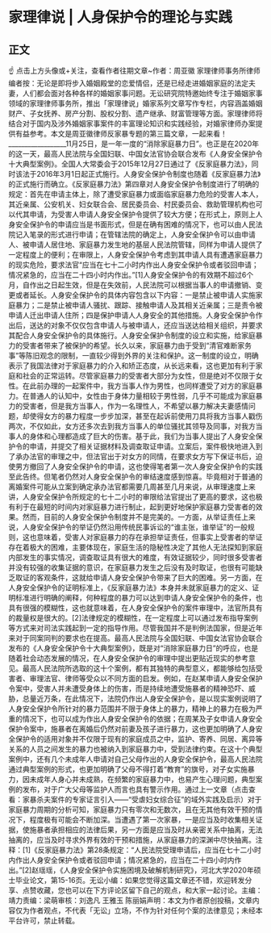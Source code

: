 # 家理律说 | 人身保护令的理论与实践
## 正文
☝ 点击上方头像或+关注，查看作者往期文章~作者：周亚徽 家理律师事务所律师编者按：无论是即将步入婚姻殿堂的恋爱情侣，还是已经走进婚姻家庭的法定夫妻，人们都会面对各种各样的婚姻家事问题。无讼研究院特邀始终专注于婚姻家事领域的家理律师事务所，推出「家理律说」婚家系列文章写作专栏，内容涵盖婚姻财产、子女抚养、房产分割、股权分割、遗产继承、财富管理等方面。家理律师将结合对于国内及涉外婚姻家事案件的丰富理论知识和实践经验，对婚家律师办案提供有益参考。本文是周亚徽律师反家暴专题的第三篇文章，一起来看！__________________11月25日，是一年一度的“消除家庭暴力日”。也正是在2020年的这一天，最高人民法院与全国妇联、中国女法官协会联合发布《人身安全保护令十大典型案例》。全国人大常委会于2015年12月27日通过了《反家庭暴力法》，同时该法于2016年3月1日起正式施行。人身安全保护令制度也随着《反家庭暴力法》的正式施行而确立。《反家庭暴力法》第四章对人身安全保护令制度进行了明确的规定：首先在申请主体上，除了遭受家庭暴力或面临家庭暴力危险的受害人本人，其近亲属、公安机关、妇女联合会、居民委员会、村民委员会、救助管理机构也可以代其申请，为受害人申请人身安全保护令提供了较大方便；在形式上，原则上人身安全保护令的申请应当是书面形式，但是在确有困难的情况下，也可以由人民法院记入笔录的形式进行申请；在管辖法院的确定上，人身安全保护令可以由申请人、被申请人居住地、家庭暴力发生地的基层人民法院管辖，同样为申请人提供了一定程度上的便利；在审限上，人身安全保护令考虑到其申请人具有遭遇家庭暴力的现实危险，要求法官“应当在七十二小时内作出人身安全保护令或者驳回申请；情况紧急的，应当在二十四小时内作出。”[1]人身安全保护令的有效期不超过6个月，自作出之日起生效，但是在失效前，人民法院可以根据当事人的申请撤销、变更或者延长。人身安全保护令的具体内容包含以下内容：一是禁止被申请人实施家庭暴力；二是禁止被申请人骚扰、跟踪、接触申请人及其相关近亲属；三是责令被申请人迁出申请人住所；四是保护申请人人身安全的其他措施。人身安全保护令作出后，送达的对象不仅仅包含申请人与被申请人，还应当送达给相关组织，并要求其配合人身安全保护令的具体施行。人身安全保护令制度的设立和实施，给家庭暴力的受害者带来了被保护的希望。长久以来，家庭暴力由于受到“清官难断家务事”等陈旧观念的限制，一直较少得到外界的关注和保护。这一制度的设立，明确表示了我国法律对于家庭暴力的介入和矫正态度，从长远来看，这也更加有利于家庭和社会的正常运转。尽管家庭暴力的受害者大部分为女性，但是绝对不仅限于女性。在此前办理的一起案件中，我方当事人作为男性，也同样遭受了对方的家庭暴力。在普通人的认知中，女性由于身体力量相较于男性弱，几乎不可能成为家庭暴力的受害者，但是我方当事人，作为一名理性人，不希望以暴力解决夫妻感情问题，却使得女方的暴力程度一步步加深，甚至在起诉前使用刀具将我方当事人戳伤两次，不仅如此，女方还多次去到我方当事人的单位骚扰其领导及同事，对我方当事人的身体和心理都造成了巨大的伤害。基于此，我们为当事人提出了人身安全保护令的申请，并提交了相关证据材料及调查取证申请。立案后，案件极快地进入到了承办法官的审理之中，但法官出于对女方的同情，在要求女方写下保证书后，迫使男方撤回了人身安全保护令的申请，这也使得笔者第一次人身安全保护令的实践至此告终。但笔者仍然对人身安全保护令的审结速度感到惊喜。毕竟相对于普通的离婚案件可能从立案到确定承办法官都需要几周甚至几月来说，从审理速度上来讲，人身安全保护令所规定的七十二小时的审限给法官提出了更高的要求，这也极有利于在最短的时间内对家庭暴力进行制止，起到更好地保护家庭暴力受害者的效果。然而，目前的人身安全保护令制度并不是完美的。一方面，从举证责任上来说，人身安全保护令的举证仍然沿用传统民事诉讼的“谁主张，谁举证”的一般规则，这也意味着，受害人对家庭暴力的存在承担举证责任，但事实上受害者的举证存在着极大的困难，主要体现在，家庭生活的隐秘性决定了其他人无法探知到家庭内部发生的事实情况，调查取证具有很大的难度，有效证据较少，同时很多受害者并没有较强的收集证据的意识，在家庭暴力发生之后没有及时取证，也很有可能缺乏取证的客观条件，这就给申请人身安全保护令带来了巨大的困难。另一方面，在人身安全保护令的证明标准上，《反家庭暴力法》本身并未就家庭暴力的定义、证明标准进行明确的阐释，何种程度的暴力可以达到申请人身安全保护令的条件，也具有很强的模糊性，这也就意味着，在人身安全保护令的案件审理中，法官所具有的裁量权是很大的。[2]法律规定的模糊性，在一定程度上可以通过发布指导案例等方式来对司法实践起到一定的指导作用。尽管我国并不是判例法国家，但是近年来对于同案同判的要求也在提高。最高人民法院与全国妇联、中国女法官协会联合发布的《人身安全保护令十大典型案例》，既是对“消除家庭暴力日”的呼应，也是随着社会动态发展的情况，在人身安全保护令的审理中提出更贴近现实的参考意见。最高人民法院所选取的这十个案例，都有其独特的典型意义，都能够给包括受害者、审理法官、律师等受众以不同方面的启发。例如，在赵某申请人身安全保护令案中，受害人并未遭受身体上的伤害，而是持续地遭受施暴者的精神恐吓、威胁，总量近万条，在此情况下，法院仍作出人身安全保护令，是以现实案例说明了人身安全保护令所针对的暴力范围并不限于身体上的暴力，精神上的暴力在极为严重的情况下，也可以成为作出人身安全保护令的依据；在周某及子女申请人身安全保护令案中，施暴者在离婚后仍然对前妻及孩子进行暴力，这也更加明确了人身安全保护令的适用对象并不仅限于现有的家庭成员之中，监护、寄养、同居、离异等关系的人员之间发生的暴力也被纳入到家庭暴力中，受到法律约束。在这十个典型案例中，还有几个未成年人申请对自己父母作出的人身安全保护令，最高人民法院通过典型案例的形式，也更加明确了父母不得打着“教育”的旗号，对子女实施暴力，因未成年人身心并未成熟，在频繁的家庭暴力中，也易产生心理问题，典型案例的发布，对于广大父母等监护人而言也具有警示作用。通过上一文章（点击查看：家暴杀夫案件的专家证言引入——“受虐妇女综合征”的域外实践及启示）对于家庭暴力周期的分析可知，家庭暴力只有零次和无数次，且在无其他有效干预的情况下，程度极有可能会不断加深。当遭遇了第一次家暴，一是应当及时收集相关证据，使施暴者承担相应的法律后果，另一方面是应当及时从亲密关系中抽离，无法抽离的，应当及时寻求外界有效的干预和措施，从家庭暴力的深渊中尽快抽离。注释：[1]《反家庭暴力法》第28条规定：“人民法院受理申请后，应当在七十二小时内作出人身安全保护令或者驳回申请；情况紧急的，应当在二十四小时内作出。”[2]赵瑶瑶，《人身安全保护令实施困境及破解机制研究》，河北大学2020年硕士毕业论文，第15-16页。无讼小编：如果您觉得这篇文章还不错，欢迎转发分享、点赞收藏，您也可以在下方评论区留下自己的观点，和大家一起讨论。主编：靖力责编：梁萌审核：刘逸凡 王雅玉 陈丽娟声明：本文为作者原创投稿，文章内容仅为作者观点，不代表「无讼」立场，不作为针对任何个案的法律意见；未经本平台许可，禁止转载。